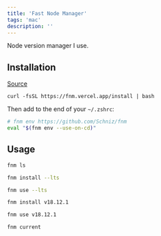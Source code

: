 ```yaml
---
title: 'Fast Node Manager'
tags: 'mac'
description: ''
---
```


Node version manager I use.

## Installation

[Source](https://github.com/Schniz/fnm#using-a-script-macoslinux)

```
curl -fsSL https://fnm.vercel.app/install | bash
```

Then add to the end of your `~/.zshrc`:

```bash filename=".zshrc"
# fnm env https://github.com/Schniz/fnm
eval "$(fnm env --use-on-cd)"
```

## Usage

```bash
fnm ls

fnm install --lts

fnm use --lts

fnm install v18.12.1

fnm use v18.12.1

fnm current
```
